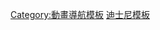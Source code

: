 {{template category|type=navbox|description=本分類收錄與[[華特迪士尼公司|華特迪士尼公司]]相關的導航模板。包括其子公司和製作公司。}}

[[Category:動畫導航模板|Category:動畫導航模板]]
[[Category:迪士尼模板|]]